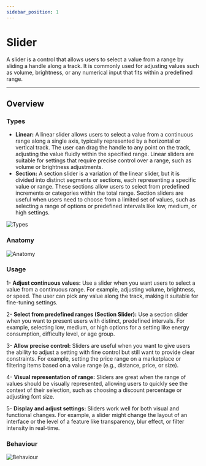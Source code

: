 ```yaml
---
sidebar_position: 1
---
```


# Slider

A slider is a control that allows users to select a value from a range by sliding a handle along a track. It is commonly used for adjusting values such as volume, brightness, or any numerical input that fits within a predefined range.

---

## Overview

### Types

-   **Linear:** A linear slider allows users to select a value from a continuous range along a single axis, typically represented by a horizontal or vertical track. The user can drag the handle to any point on the track, adjusting the value fluidly within the specified range. Linear sliders are suitable for settings that require precise control over a range, such as volume or brightness adjustments.
-   **Section:** A section slider is a variation of the linear slider, but it is divided into distinct segments or sections, each representing a specific value or range. These sections allow users to select from predefined increments or categories within the total range. Section sliders are useful when users need to choose from a limited set of values, such as selecting a range of options or predefined intervals like low, medium, or high settings.

![Types](./img/types.png)

### Anatomy

![Anatomy](./img/anatomy.png)

### Usage

1- **Adjust continuous values:**
Use a slider when you want users to select a value from a continuous range. For example, adjusting volume, brightness, or speed. The user can pick any value along the track, making it suitable for fine-tuning settings.

2- **Select from predefined ranges (Section Slider):**
Use a section slider when you want to present users with distinct, predefined intervals. For example, selecting low, medium, or high options for a setting like energy consumption, difficulty level, or age group.

3- **Allow precise control:**
Sliders are useful when you want to give users the ability to adjust a setting with fine control but still want to provide clear constraints. For example, setting the price range on a marketplace or filtering items based on a value range (e.g., distance, price, or size).

4- **Visual representation of range:**
Sliders are great when the range of values should be visually represented, allowing users to quickly see the context of their selection, such as choosing a discount percentage or adjusting font size.

5- **Display and adjust settings:**
Sliders work well for both visual and functional changes. For example, a slider might change the layout of an interface or the level of a feature like transparency, blur effect, or filter intensity in real-time.

### Behaviour

![Behaviour](./img/behaviour.png)